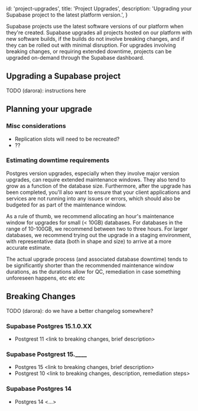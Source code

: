
  id: 'project-upgrades',
  title: 'Project Upgrades',
  description: 'Upgrading your Supabase project to the latest platform version.',
}

Supabase projects use the latest software versions of our platform when they're created. Supabase upgrades all projects hosted on our platform with new software builds, if the builds do not involve breaking changes, and if they can be rolled out with minimal disruption. For upgrades involving breaking changes, or requiring extended downtime, projects can be upgraded on-demand through the Supabase dashboard.

## Upgrading a Supabase project

TODO (darora): instructions here

## Planning your upgrade

### Misc considerations

- Replication slots will need to be recreated?
- ??

### Estimating downtime requirements

Postgres version upgrades, especially when they involve major version upgrades, can require extended maintenance windows. They also tend to grow as a function of the database size. 
Furthermore, after the upgrade has been completed, you'll also want to ensure that your client applications and services are not running into any issues or errors, which should also be budgeted for as part of the maintenance window.

As a rule of thumb, we recommend allocating an hour's maintenance window for upgrades for small (< 10GB) databases. For databases in the range of 10-100GB, we recommend between two to three hours. For larger databases, we recommend trying out the upgrade in a staging environment, with representative data (both in shape and size) to arrive at a more accurate estimate.

The actual upgrade process (and associated database downtime) tends to be significantly shorter than the recommended maintenance window durations, as the durations allow for QC, remediation in case something unforeseen happens, etc etc etc

## Breaking Changes

TODO (darora): do we have a better changelog somewhere?

### Supabase Postgres 15.1.0.XX

- Postgrest 11 <link to breaking changes, brief description>

### Supabase Postgrest 15.____

- Postgres 15 <link to breaking changes, brief description>
- Postgrest 10 <link to breaking changes, description, remediation steps>

### Supabase Postgres 14

- Postgres 14 <...>



